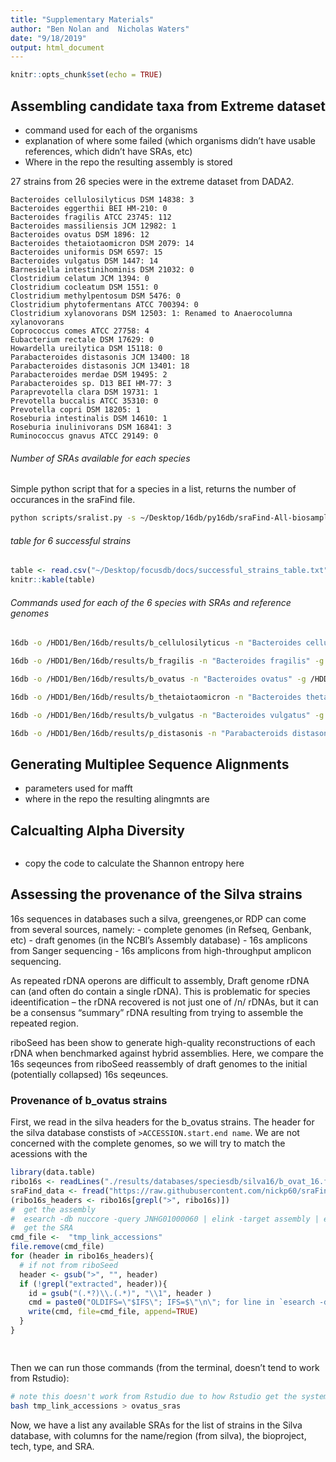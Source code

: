 ```yaml
---
title: "Supplementary Materials"
author: "Ben Nolan and  Nicholas Waters"
date: "9/18/2019"
output: html_document
---
```


```r
knitr::opts_chunk$set(echo = TRUE)

```

## Assembling candidate taxa from Extreme dataset
- command used for each of the organisms
- explanation of where some failed (which organisms didn't have usable references, which didn't have SRAs, etc)
- Where in the repo the resulting assembly is stored

27 strains from 26 species were in the extreme dataset from DADA2. 
```{}
Bacteroides cellulosilyticus DSM 14838: 3
Bacteroides eggerthii BEI HM-210: 0 
Bacteroides fragilis ATCC 23745: 112
Bacteroides massiliensis JCM 12982: 1
Bacteroides ovatus DSM 1896: 12
Bacteroides thetaiotaomicron DSM 2079: 14
Bacteroides uniformis DSM 6597: 15
Bacteroides vulgatus DSM 1447: 14
Barnesiella intestinihominis DSM 21032: 0
Clostridium celatum JCM 1394: 0
Clostridium cocleatum DSM 1551: 0 
Clostridium methylpentosum DSM 5476: 0
Clostridium phytofermentans ATCC 700394: 0
Clostridium xylanovorans DSM 12503: 1: Renamed to Anaerocolumna xylanovorans
Coprococcus comes ATCC 27758: 4
Eubacterium rectale DSM 17629: 0
Howardella ureilytica DSM 15118: 0
Parabacteroides distasonis JCM 13400: 18
Parabacteroides distasonis JCM 13401: 18
Parabacteroides merdae DSM 19495: 2
Parabacteroides sp. D13 BEI HM-77: 3
Paraprevotella clara DSM 19731: 1
Prevotella buccalis ATCC 35310: 0 
Prevotella copri DSM 18205: 1
Roseburia intestinalis DSM 14610: 1
Roseburia inulinivorans DSM 16841: 3
Ruminococcus gnavus ATCC 29149: 0
```

###### Number of SRAs available for each species

Simple python script that for a species in a list, returns the number of occurances in the sraFind file.
```bash
python scripts/sralist.py -s ~/Desktop/16db/py16db/sraFind-All-biosample-with-SRA-hits.txt -l ~/Desktop/focusdb/docs/extreme_species_list.txt -o results/extreme_sra_count
```

###### table for 6 successful strains
```r
table <- read.csv("~/Desktop/focusdb/docs/successful_strains_table.txt", header=TRUE, sep = " ")
knitr::kable(table)
```

###### Commands used for each of the 6 species with SRAs and reference genomes
```bash
16db -o /HDD1/Ben/16db/results/b_cellulosilyticus -n "Bacteroides cellulosilyticus" -g /HDD1/Ben/16db/results/b_cellulosilyticus/genomes/ -S 15 --memory 100 --cores 12

16db -o /HDD1/Ben/16db/results/b_fragilis -n "Bacteroides fragilis" -g /HDD1/Ben/16db/results/b_fragilis/genomes/ -S 15 --memory 100 --cores 12

16db -o /HDD1/Ben/16db/results/b_ovatus -n "Bacteroides ovatus" -g /HDD1/Ben/16db/results/b_ovatus/genomes/ -S 15 --memory 100 --cores 12

16db -o /HDD1/Ben/16db/results/b_thetaiotaomicron -n "Bacteroides thetaiotaomicron" -g /HDD1/Ben/16db/results/b_thetaiotaomicron/genomes/ -S 15 --memory 100 --cores 12

16db -o /HDD1/Ben/16db/results/b_vulgatus -n "Bacteroides vulgatus" -g /HDD1/Ben/16db/results/b_vulgatus/genomes/ -S 15 --memory 100 --cores 12

16db -o /HDD1/Ben/16db/results/p_distasonis -n "Parabacteroids distasonis" -g /HDD1/Ben/16db/results/p_distasonis/genomes/ -S 15 --memory 100 --cores 12
```


## Generating Multiplee Sequence Alignments
- parameters used for mafft
- where in the repo the resulting alingmnts are

## Calcualting Alpha Diversity
```r

```
- copy the code to calculate the Shannon entropy here


## Assessing the provenance of the Silva strains
16s sequences in databases such a silva, greengenes,or RDP can come from several sources, namely:
- complete genomes (in Refseq, Genbank, etc)
- draft genomes (in the NCBI's Assembly database)
- 16s amplicons from Sanger sequencing
- 16s amplicons from high-throughput amplicon sequencing.

As repeated rDNA operons are difficult to assembly, Draft genome rDNA can (and often do contain a single rDNA).  This is problematic for species ideentification -- the rDNA recovered is not just one of /n/ rDNAs, but it can be a consensus "summary" rDNA resulting from trying to assemble the repeated region.  

riboSeed has been show to generate high-quality reconstructions of each rDNA when benchmarked against hybrid assemblies. Here, we compare the 16s seqeunces from riboSeed reassembly of draft genomes to the initial (potentially collapsed) 16s seqeunces.

### Provenance of b_ovatus strains
First, we read in the silva headers for the b_ovatus strains.  The header for the silva database constists of `>ACCESSION.start.end name`.  We are not concerned with the complete genomes, so we will try to match the acessions with the 
```r
library(data.table)
ribo16s <- readLines("./results/databases/speciesdb/silva16/b_ovat_16.fa.mafft")
sraFind_data <- fread("https://raw.githubusercontent.com/nickp60/sraFind/master/results/sraFind-All-biosample-with-SRA-hits.txt")
(ribo16s_headers <- ribo16s[grepl(">", ribo16s)])
#  get the assembly
#  esearch -db nuccore -query JNHG01000060 | elink -target assembly | esummary |xtract -pattern DocumentSummary -element AssemblyAccession
#  get the SRA
cmd_file <-  "tmp_link_accessions"
file.remove(cmd_file)
for (header in ribo16s_headers){
  # if not from riboSeed
  header <- gsub(">", "", header)
  if (!grepl("extracted", header)){
    id = gsub("(.*?)\\.(.*)", "\\1", header )
    cmd = paste0("OLDIFS=\"$IFS\"; IFS=$\"\n\"; for line in `esearch -db nuccore -query ", id, " | elink -target biosample | elink -target sra |  esummary -format runinfo -mode xml | xtract -pattern Row -element Run -element SampleName -element ScientificName -element LibraryStrategy -element LibrarySource`; do echo -e \"",   strsplit(header, split = " ")[[1]][1], "\t$line\"; done; IFS=$OLDIFS")
    write(cmd, file=cmd_file, append=TRUE)
  }
}

   
```
Then we can run those commands (from the terminal, doesn't tend to work from Rstudio):

```bash
# note this doesn't work from Rstudio due to how Rstudio get the system path.
bash tmp_link_accessions > ovatus_sras
```

Now, we have a list any available SRAs for the list of strains in the Silva database, with columns for the name/region (from silva), the bioproject, tech, type, and SRA.





